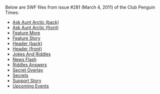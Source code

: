 Below are SWF files from issue #281 (March 4, 2011) of the Club Penguin Times:

*[[Media:News281AskAuntArcticBack.swf|Ask Aunt Arctic (back)]]
*[[Media:News281AskAuntArcticFront.swf|Ask Aunt Arctic (front)]]
*[[Media:News281FeatureMore.swf|Feature More]]
*[[Media:News281FeatureStory.swf|Feature Story]]
*[[Media:News281HeaderBack.swf|Header (back)]]
*[[Media:News281HeaderFront.swf|Header (front)]]
*[[Media:News281JokesAndRiddles.swf|Jokes And Riddles]]
*[[Media:News281NewsFlash.swf|News Flash]]
*[[Media:News281RiddlesAnswers.swf|Riddles Answers]]
*[[Media:News281SecretOverlay.swf|Secret Overlay]]
*[[Media:News281Secrets.swf|Secrets]]
*[[Media:News281SupportStory.swf|Support Story]]
*[[Media:News281UpcomingEvents.swf|Upcoming Events]]